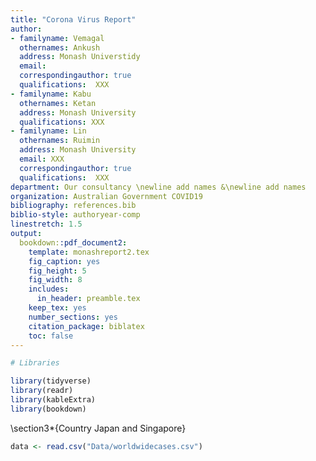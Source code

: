 ```yaml
---
title: "Corona Virus Report"
author:
- familyname: Vemagal
  othernames: Ankush
  address: Monash Universtidy
  email: 
  correspondingauthor: true
  qualifications:  XXX
- familyname: Kabu
  othernames: Ketan
  address: Monash University
  qualifications: XXX
- familyname: Lin
  othernames: Ruimin
  address: Monash University
  email: XXX
  correspondingauthor: true
  qualifications:  XXX
department: Our consultancy \newline add names &\newline add names
organization: Australian Government COVID19
bibliography: references.bib
biblio-style: authoryear-comp
linestretch: 1.5
output:
  bookdown::pdf_document2:
    template: monashreport2.tex
    fig_caption: yes
    fig_height: 5
    fig_width: 8
    includes:
      in_header: preamble.tex
    keep_tex: yes
    number_sections: yes
    citation_package: biblatex
    toc: false
---
```


```r
# Libraries

library(tidyverse)
library(readr)
library(kableExtra)
library(bookdown)

```



\section*{Country XX1 and YY1"}

\section*{Country XX2 and YY2}

\section3*{Country Japan and Singapore}

```r
data <- read.csv("Data/worldwidecases.csv")
```




